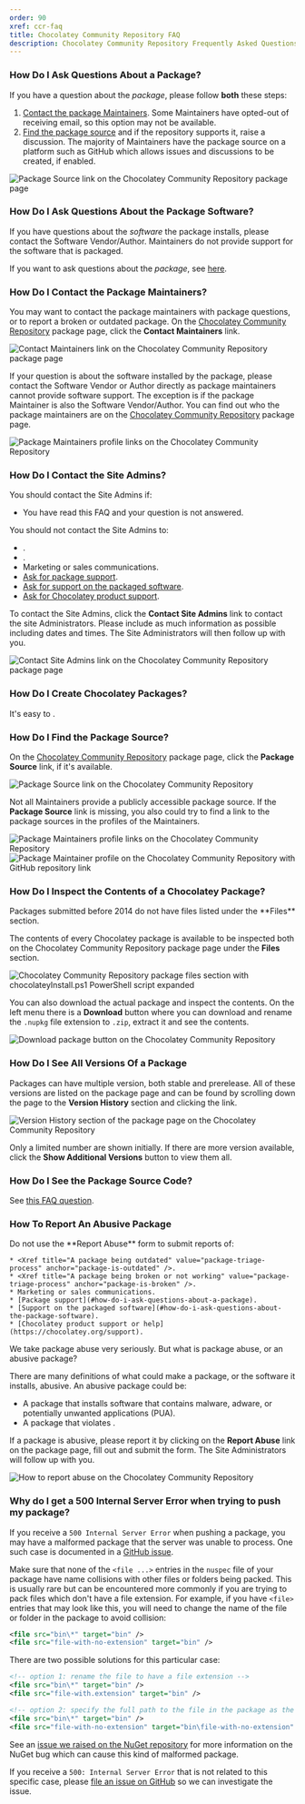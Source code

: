 ```yaml
---
order: 90
xref: ccr-faq
title: Chocolatey Community Repository FAQ
description: Chocolatey Community Repository Frequently Asked Questions
---
```


### How Do I Ask Questions About a Package?

If you have a question about the _package_, please follow **both** these steps:

1. [Contact the package Maintainers](#how-do-i-contact-the-package-maintainers). Some Maintainers have opted-out of receiving email, so this option may not be available.
1. [Find the package source](#how-do-i-find-the-package-source) and if the repository supports it, raise a discussion. The majority of Maintainers have the package source on a platform such as GitHub which allows issues and discussions to be created, if enabled.

![Package Source link on the Chocolatey Community Repository package page](/images/triage-packagesource.jpg)

### How Do I Ask Questions About the Package Software?

If you have questions about the _software_ the package installs, please contact the Software Vendor/Author. Maintainers do not provide support for the software that is packaged.

If you want to ask questions about the _package_, see [here](#how-do-i-ask-questions-about-a-package).

### How Do I Contact the Package Maintainers?

You may want to contact the package maintainers with package questions, or to report a broken or outdated package. On the [Chocolatey Community Repository](https://community.chocolatey.org/packages) package page, click the **Contact Maintainers** link.

![Contact Maintainers link on the Chocolatey Community Repository package page](/images/triage-maintainers.jpg)

If your question is about the software installed by the package, please contact the Software Vendor or Author directly as package maintainers cannot provide software support. The exception is if the package Maintainer is also the Software Vendor/Author. You can find out who the package maintainers are on the [Chocolatey Community Repository](https://community.chocolatey.org/packages) package page.

![Package Maintainers profile links on the Chocolatey Community Repository](/images/triage-maintainerlinks.jpg)

### How Do I Contact the Site Admins?

You should contact the Site Admins if:

* You have read this FAQ and your question is not answered.

You should not contact the Site Admins to:

* <Xref title="Request a package be updated" value="package-triage-process" anchor="package-is-outdated" />.
* <Xref title="Report a package is outdated" value="package-triage-process" anchor="package-is-outdated" />.
* Marketing or sales communications.
* [Ask for package support](#how-do-i-ask-questions-about-a-package).
* [Ask for support on the packaged software](#how-do-i-ask-questions-about-the-package-software).
* [Ask for Chocolatey product support](https://chocolatey.org/support).

To contact the Site Admins, click the **Contact Site Admins** link to contact the site Administrators. Please include as much information as possible including dates and times. The Site Administrators will then follow up with you.

![Contact Site Admins link on the Chocolatey Community Repository package page](/images/triage-siteadmins.jpg)

### How Do I Create Chocolatey Packages?

It's easy to <Xref title="create and maintain packages" value="create-packages" />.

### How Do I Find the Package Source?

On the [Chocolatey Community Repository](https://community.chocolatey.org/packages) package page, click the **Package Source** link, if it's available.

![Package Source link on the Chocolatey Community Repository](/images/triage-packagesource.jpg)

Not all Maintainers provide a publicly accessible package source. If the **Package Source** link is missing, you also could try to find a link to the package sources in the profiles of the Maintainers.

![Package Maintainers profile links on the Chocolatey Community Repository](/images/triage-maintainerlinks.jpg)
![Package Maintainer profile on the Chocolatey Community Repository with GitHub repository link](/images/triage-maintainerrepository.jpg)

### How Do I Inspect the Contents of a Chocolatey Package?

<Callout type="info">
    Packages submitted before 2014 do not have files listed under the **Files** section.
</Callout>

The contents of every Chocolatey package is available to be inspected both on the Chocolatey Community Repository package page under the **Files** section.

![Chocolatey Community Repository package files section with chocolateyInstall.ps1 PowerShell script expanded](/images/moderation-10.jpg)

You can also download the actual package and inspect the contents. On the left menu there is a **Download** button where you can download and rename the `.nupkg` file extension to `.zip`, extract it and see the contents.

![Download package button on the Chocolatey Community Repository](/images/triage-download.jpg)

### How Do I See All Versions Of a Package

Packages can have multiple version, both stable and prerelease. All of these versions are listed on the package page and can be found by scrolling down the page to the **Version History** section and clicking the link.

![Version History section of the package page on the Chocolatey Community Repository](/images/packagepage-versionhistory.jpg)

Only a limited number are shown initially. If there are more version available, click the **Show Additional Versions** button to view them all.

### How Do I See the Package Source Code?

See [this FAQ question](#how-do-i-find-the-package-source).

### How To Report An Abusive Package

<Callout type="info">
    Do not use the **Report Abuse** form to submit reports of:
    
    * <Xref title="A package being outdated" value="package-triage-process" anchor="package-is-outdated" />.
    * <Xref title="A package being broken or not working" value="package-triage-process" anchor="package-is-broken" />.
    * Marketing or sales communications.
    * [Package support](#how-do-i-ask-questions-about-a-package).
    * [Support on the packaged software](#how-do-i-ask-questions-about-the-package-software).
    * [Chocolatey product support or help](https://chocolatey.org/support).
</Callout>

We take package abuse very seriously. But what is package abuse, or an abusive package?

There are many definitions of what could make a package, or the software it installs, abusive. An abusive package could be:

* A package that installs software that contains malware, adware, or potentially unwanted applications (PUA).
* A package that violates <Xref title="distribution rights" value="legal" anchor="distributions" />.

If a package is abusive, please report it by clicking on the **Report Abuse** link on the package page, fill out and submit the form. The Site Administrators will follow up with you.

![How to report abuse on the Chocolatey Community Repository](/images/triage-reportabuse.jpg)

### Why do I get a 500 Internal Server Error when trying to push my package?

If you receive a `500 Internal Server Error` when pushing a package, you may have a malformed package that the server was unable to process.
One such case is documented in a [GitHub issue](https://github.com/chocolatey/home/issues/303).

Make sure that none of the `<file ...>` entries in the `nuspec` file of your package have name collisions with other files or folders being packed.
This is usually rare but can be encountered more commonly if you are trying to pack files which don't have a file extension.
For example, if you have `<file>` entries that may look like this, you will need to change the name of the file or folder in the package to avoid collision:

```xml
<file src="bin\*" target="bin" />
<file src="file-with-no-extension" target="bin" />
```

There are two possible solutions for this particular case:

```xml
<!-- option 1: rename the file to have a file extension -->
<file src="bin\*" target="bin" />
<file src="file-with.extension" target="bin" />

<!-- option 2: specify the full path to the file in the package as the target, instead of just the folder name -->
<file src="bin\*" target="bin" />
<file src="file-with-no-extension" target="bin\file-with-no-extension" />
```

See an [issue we raised on the NuGet repository](https://github.com/NuGet/Home/issues/13273) for more information on the NuGet bug which can cause this kind of malformed package.

If you receive a `500: Internal Server Error` that is not related to this specific case, please [file an issue on GitHub](https://github.com/chocolatey/home) so we can investigate the issue.
